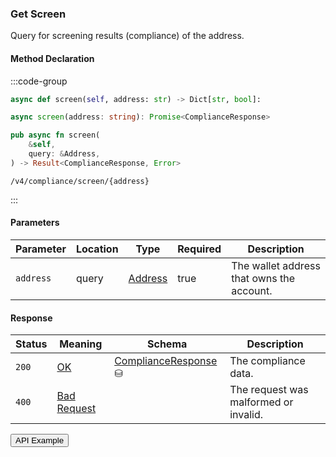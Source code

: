 
### Get Screen

Query for screening results (compliance) of the address.

#### Method Declaration

:::code-group

```python [Python]
async def screen(self, address: str) -> Dict[str, bool]:
```

```typescript [TypeScript]
async screen(address: string): Promise<ComplianceResponse>
```

```rust [Rust]
pub async fn screen(
    &self,
    query: &Address,
) -> Result<ComplianceResponse, Error>
```

```url [API]
/v4/compliance/screen/{address}
```

:::

#### Parameters

| Parameter | Location | Type      | Required | Description                               |
| --------- | -------- | --------- | -------- | ----------------------------------------- |
| `address` | query    | [Address] | true     | The wallet address that owns the account. |

#### Response

| Status | Meaning       | Schema                 | Description                           |
| ------ | ------------- | ---------------------- | ------------------------------------- |
| `200`  | [OK]          | [ComplianceResponse] ⛁ | The compliance data.                  |
| `400`  | [Bad Request] |                        | The request was malformed or invalid. |

<Button href="https://indexer.v4testnet.dydx.exchange/v4/screen?address=dydx14zzueazeh0hj67cghhf9jypslcf9sh2n5k6art">
  API Example
</Button>

[Address]: /types/address
[OK]: /types/ok
[ComplianceResponse]: /types/compliance_response
[Bad Request]: /types/bad-request
